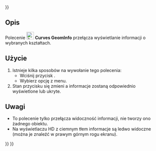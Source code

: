 <languages/>
{{UnfinishedDocu{{#translation:}}}}

{{Docnav
|[[Curves_WaterlineCurves/pl|WaterlineCurves]]
|[[Curves_ExtractSubshape/pl|ExtractSubshape]]
|[[Curves_Workbench/pl|środowisko pracy Krzywe]]
|IconL=Curves_WaterlineCurves.svg
|IconR=Curves_ExtractSubshape.svg
|IconC=Curves_workbench_icon.svg
}}

{{GuiCommand/pl
|Name=Curves GeomInfo
|Name/pl=Krzywe: GeomInfo
|MenuLocation=Misc. → GeomInfo
|Workbenches=[[Curves_Workbench/pl|Krzywe]]
}}

<span id="Description"></span>
==Opis==

Polecenie [[Image:Curves_GeomInfo.svg|24px]] '''Curves GeomInfo''' przełącza wyświetlanie informacji o wybranych kształtach.

<span id="Usage"></span>
==Użycie==

<div class="mw-translate-fuzzy">
# Istnieje kilka sposobów na wywołanie tego polecenia:
#* Wciśnij przycisk {{Button|[[Image:Curves_GeomInfo.svg|16px]] [[Curves_GeomInfo/pl|GeomInfo]]}}.
#* Wybierz opcję {{MenuCommand|Misc. → [[Image:Curves_GeomInfo.svg|16px]] GeomInfo}} z menu.
# Stan przycisku się zmieni a informacje zostaną odpowiednio wyświetlone lub ukryte.
</div>

<span id="Notes"></span>
==Uwagi==

* To polecenie tylko przełącza widoczność informacji, nie tworzy ono żadnego obiektu.
* Na wyświetlaczu HD z ciemnym tłem informacje są ledwo widoczne (można je znaleźć w prawym górnym rogu ekranu).


{{Docnav
|[[Curves_WaterlineCurves/pl|WaterlineCurves]]
|[[Curves_ExtractSubshape/pl|ExtractSubshape]]
|[[Curves_Workbench/pl|środowisko pracy Krzywe]]
|IconL=Curves_WaterlineCurves.svg
|IconR=Curves_ExtractSubshape.svg
|IconC=Curves_workbench_icon.svg
}}

{{Curves Tools navi{{#translation:}}}}
{{Userdocnavi{{#translation:}}}}
